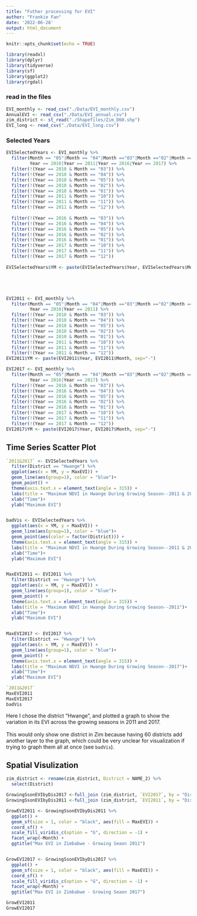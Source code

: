 ```yaml
---
title: "Futher processing for EVI"
author: "Frankie Fan"
date: '2022-06-28'
output: html_document
---
```


```r
knitr::opts_chunk$set(echo = TRUE)
```

```r
library(readxl)
library(dplyr)
library(tidyverse)
library(sf)
library(ggplot2)
library(rgdal)

```

### read in the files

```r
EVI_monthly <- read_csv("./Data/EVI_monthly.csv")
AnnualEVI <- read_csv("./Data/EVI_annual.csv")
zim_district <- st_read("./Shapefiles/Zim_D60.shp")  
EVI_long <- read_csv("./Data/EVI_long.csv") 
```

### Selected Years
```r
EVISelectedYears <- EVI_monthly %>% 
  filter(Month == "05"|Month == "04"|Month =="03"|Month =="02"|Month =="01"|Month =="10"|Month =="11"|Month =="12", 
         Year == 2010|Year == 2011|Year == 2016|Year == 2017) %>% 
  filter(!(Year == 2010 & Month == "03")) %>% 
  filter(!(Year == 2010 & Month == "04")) %>%
  filter(!(Year == 2010 & Month == "05")) %>%
  filter(!(Year == 2010 & Month == "02")) %>% 
  filter(!(Year == 2010 & Month == "01")) %>% 
  filter(!(Year == 2011 & Month == "10")) %>% 
  filter(!(Year == 2011 & Month == "11")) %>%
  filter(!(Year == 2011 & Month == "12")) %>% 
  
  filter(!(Year == 2016 & Month == "03")) %>% 
  filter(!(Year == 2016 & Month == "04")) %>%
  filter(!(Year == 2016 & Month == "05")) %>%
  filter(!(Year == 2016 & Month == "02")) %>% 
  filter(!(Year == 2016 & Month == "01")) %>%
  filter(!(Year == 2017 & Month == "10")) %>% 
  filter(!(Year == 2017 & Month == "11")) %>%
  filter(!(Year == 2017 & Month == "12"))
  
EVISelectedYears$YM <- paste(EVISelectedYears$Year, EVISelectedYears$Month, sep="-")





EVI2011 <- EVI_monthly %>% 
  filter(Month == "05"|Month == "04"|Month =="03"|Month =="02"|Month =="01"|Month =="10"|Month =="11"|Month =="12", 
         Year == 2010|Year == 2011) %>% 
  filter(!(Year == 2010 & Month == "03")) %>% 
  filter(!(Year == 2010 & Month == "04")) %>%
  filter(!(Year == 2010 & Month == "05")) %>%
  filter(!(Year == 2010 & Month == "02")) %>% 
  filter(!(Year == 2010 & Month == "01")) %>% 
  filter(!(Year == 2011 & Month == "10")) %>% 
  filter(!(Year == 2011 & Month == "11")) %>%
  filter(!(Year == 2011 & Month == "12"))
EVI2011$YM <- paste(EVI2011$Year, EVI2011$Month, sep="-")

EVI2017 <- EVI_monthly %>% 
  filter(Month == "05"|Month == "04"|Month =="03"|Month =="02"|Month =="01"|Month =="10"|Month =="11"|Month =="12", 
         Year == 2016|Year == 2017) %>% 
  filter(!(Year == 2016 & Month == "03")) %>% 
  filter(!(Year == 2016 & Month == "04")) %>%
  filter(!(Year == 2016 & Month == "05")) %>%
  filter(!(Year == 2016 & Month == "02")) %>% 
  filter(!(Year == 2016 & Month == "01")) %>%
  filter(!(Year == 2017 & Month == "10")) %>% 
  filter(!(Year == 2017 & Month == "11")) %>%
  filter(!(Year == 2017 & Month == "12"))
EVI2017$YM <- paste(EVI2017$Year, EVI2017$Month, sep="-")
```



## Time Series Scatter Plot

```r
`2011&2017` <- EVISelectedYears %>% 
  filter(District == "Hwange") %>% 
  ggplot(aes(x = YM, y = MaxEVI)) +
  geom_line(aes(group=1), color = "blue")+
  geom_point() +
  theme(axis.text.x = element_text(angle = 315)) +
  labs(title = "Maximum NDVI in Hwange During Growing Season--2011 & 2017")+
  xlab("Time")+
  ylab("Maximum EVI")


badVis <- EVISelectedYears %>% 
  ggplot(aes(x = YM, y = MaxEVI)) +
  geom_line(aes(group=1), color = "blue")+
  geom_point(aes(color = factor(District))) +
  theme(axis.text.x = element_text(angle = 315)) +
  labs(title = "Maximum NDVI in Hwange During Growing Season--2011 & 2017")+
  xlab("Time")+
  ylab("Maximum EVI")


MaxEVI2011 <- EVI2011 %>% 
  filter(District == "Hwange") %>% 
  ggplot(aes(x = YM, y = MaxEVI)) +
  geom_line(aes(group=1), color = "blue")+
  geom_point() +
  theme(axis.text.x = element_text(angle = 315)) +
  labs(title = "Maximum NDVI in Hwange During Growing Season--2011")+
  xlab("Time")+
  ylab("Maximum EVI")


MaxEVI2017 <- EVI2017 %>% 
  filter(District == "Hwange") %>% 
  ggplot(aes(x = YM, y = MaxEVI)) +
  geom_line(aes(group=1), color = "blue")+
  geom_point() +
  theme(axis.text.x = element_text(angle = 315)) +
  labs(title = "Maximum NDVI in Hwange During Growing Season--2017")+
  xlab("Time")+
  ylab("Maximum EVI")

`2011&2017`
MaxEVI2011
MaxEVI2017
badVis
```
Here I chose the district "Hwange", and plotted a graph to show the variation in its EVI across the growing seasons in 2011 and 2017.\
\
This would only show one district in Zim because having 60 districts add another layer to the graph, which could be very unclear for visualization if trying to graph them all at once (see `badVis`).


## Spatial Visulization

```r
zim_district <- rename(zim_district, District = NAME_2) %>% 
  select(District)

GrowingSsonEVIbyDis2017 <-full_join (zim_district, `EVI2017`, by = "District")
GrowingSsonEVIbyDis2011 <-full_join (zim_district, `EVI2011`, by = "District")
```

```r
GrowEVI2011 <- GrowingSsonEVIbyDis2011 %>% 
  ggplot() +
  geom_sf(size = 1, color = "black", aes(fill = MaxEVI)) +
  coord_sf() +
  scale_fill_viridis_c(option = "G", direction = -1) +
  facet_wrap(~Month) +
  ggtitle("Max EVI in Zimbabwe - Growing Seaon 2011")


GrowEVI2017 <- GrowingSsonEVIbyDis2017 %>% 
  ggplot() +
  geom_sf(size = 1, color = "black", aes(fill = MaxEVI)) +
  coord_sf() +
  scale_fill_viridis_c(option = "G", direction = -1) +
  facet_wrap(~Month) +
  ggtitle("Max EVI in Zimbabwe - Growing Seaon 2017")

GrowEVI2011
GrowEVI2017
```


